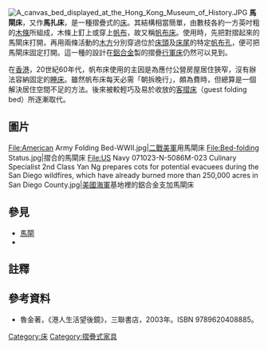[[File:A_canvas_bed_displayed_at_the_Hong_Kong_Museum_of_History.JPG|thumb]]
'''馬閘床'''，又作'''馬扎床'''，是一種摺疊式的[[床|床]]。其結構相當簡單，由數枝各約一方英吋粗的[[木條|木條]]所組成，木條上釘上或穿上[[帆布|帆布]]，故又稱[[帆布床|帆布床]]。使用時，先把對摺起來的馬閘床打開，再用兩條活動的[[木方|木方]]分別穿過位於[[床頭|床頭]]及[[床尾|床尾]]的特定[[帆布孔|帆布孔]]，便可把馬閘床固定打開。這一種的設計在[[鋁合金|鋁合金]]製的摺疊[[行軍床|行軍床]]仍然可以見到。

在[[香港|香港]]，20世紀60年代，帆布床使用的主因是為應付公營房屋居住狹窄，沒有辦法容納固定的[[睡床|睡床]]。雖然帆布床每天必需「朝拆晚行」，頗為費時，但總算是一個解決居住空間不足的方法。後來被較輕巧及易於收放的[[客摺床|客摺床]]（guest folding bed）{{noteTag|因香港的家用客摺床多用尼龍布製作，故俗稱尼龍床}}所逐漸取代。
==圖片==
<gallery>
File:American Army Folding Bed-WWII.jpg|[[二戰|二戰]][[美軍|美軍]]用馬閘床
File:Bed-folding Status.jpg|摺合的馬閘床
File:US Navy 071023-N-5086M-023 Culinary Specialist 2nd Class Yan Ng prepares cots for potential evacuees during the San Diego wildfires, which have already burned more than 250,000 acres in San Diego County.jpg|[[美國海軍|美國海軍]]基地裡的鋁合金支加馬閘床
</gallery>
==參見==
*[[馬閘|馬閘]]
*{{link-en|摺疊式躺椅|Deckchair}}
==註釋==
{{Reflist|2|list={{noteFoot}}}}
==參考資料==
* 魯金著，《港人生活望後鏡》，三聯書店，2003年。ISBN 9789620408885。 
[[Category:床|Category:床]]
[[Category:摺疊式家具|Category:摺疊式家具]]
